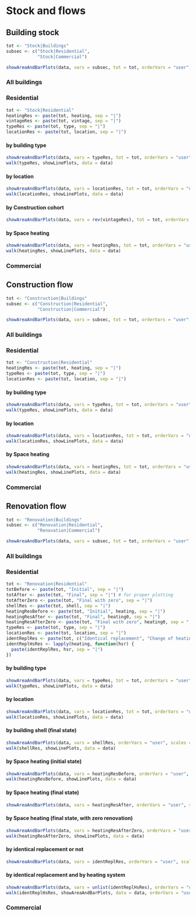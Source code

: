# Stock and flows

## Building stock

```r
tot <- "Stock|Buildings"
subsec <- c("Stock|Residential",
            "Stock|Commercial")
```

```r
showAreaAndBarPlots(data, vars = subsec, tot = tot, orderVars = "user", scales = "fixed")
```

### All buildings

### Residential
```r
tot <- "Stock|Residential"
heatingRes <- paste(tot, heating, sep = "|")
vintageRes <- paste(tot, vintage, sep = "|")
typeRes <- paste(tot, type, sep = "|")
locationRes <- paste(tot, location, sep = "|")
```

#### by building type
```r
showAreaAndBarPlots(data, vars = typeRes, tot = tot, orderVars = "user", scales = "fixed")
walk(typeRes, showLinePlots, data = data)
```

#### by location
```r
showAreaAndBarPlots(data, vars = locationRes, tot = tot, orderVars = "user", scales = "fixed")
walk(locationRes, showLinePlots, data = data)
```

#### by Construction cohort
```r
showAreaAndBarPlots(data, vars = rev(vintageRes), tot = tot, orderVars = "user", scales = "fixed")
```

#### by Space heating
```r
showAreaAndBarPlots(data, vars = heatingRes, tot = tot, orderVars = "user", scales = "fixed")
walk(heatingRes, showLinePlots, data = data)
```

### Commercial

## Construction flow

```r
tot <- "Construction|Buildings"
subsec <- c("Construction|Residential",
            "Construction|Commercial")
```

```r
showAreaAndBarPlots(data, vars = subsec, tot = tot, orderVars = "user", scales = "fixed")
```

### All buildings

### Residential
```r
tot <- "Construction|Residential"
heatingRes <- paste(tot, heating, sep = "|")
typeRes <- paste(tot, type, sep = "|")
locationRes <- paste(tot, location, sep = "|")
```

#### by building type
```r
showAreaAndBarPlots(data, vars = typeRes, tot = tot, orderVars = "user", scales = "fixed")
walk(typeRes, showLinePlots, data = data)
```

#### by location
```r
showAreaAndBarPlots(data, vars = locationRes, tot = tot, orderVars = "user", scales = "fixed")
walk(locationRes, showLinePlots, data = data)
```

#### by Space heating
```r
showAreaAndBarPlots(data, vars = heatingRes, tot = tot, orderVars = "user", scales = "fixed")
walk(heatingRes, showLinePlots, data = data)
```

### Commercial

## Renovation flow

```r
tot <- "Renovation|Buildings"
subsec <- c("Renovation|Residential",
            "Renovation|Commercial")
```

```r
showAreaAndBarPlots(data, vars = subsec, tot = tot, orderVars = "user", scales = "fixed")
```

### All buildings

### Residential
```r
tot <- "Renovation|Residential"
totBefore <- paste(tot, "Initial", sep = "|")
totAfter <- paste(tot, "Final", sep = "|") # for proper plotting
totAfterZero <- paste(tot, "Final with zero", sep = "|")
shellRes <- paste(tot, shell, sep = "|")
heatingResBefore <- paste(tot, "Initial", heating, sep = "|")
heatingResAfter <- paste(tot, "Final", heating0, sep = "|")
heatingResAfterZero <- paste(tot, "Final with zero", heating0, sep = "|")
typeRes <- paste(tot, type, sep = "|")
locationRes <- paste(tot, location, sep = "|")
identReplRes <- paste(tot, c("Identical replacement", "Change of heating system"), sep = "|")
identReplHsRes <- lapply(heating, function(hsr) {
  paste(identReplRes, hsr, sep = "|")
})
```

#### by building type
```r
showAreaAndBarPlots(data, vars = typeRes, tot = tot, orderVars = "user", scales = "fixed")
walk(typeRes, showLinePlots, data = data)
```

#### by location
```r
showAreaAndBarPlots(data, vars = locationRes, tot = tot, orderVars = "user", scales = "fixed")
walk(locationRes, showLinePlots, data = data)
```

#### by building shell (final state)
```r
showAreaAndBarPlots(data, vars = shellRes, orderVars = "user", scales = "fixed")
walk(shellRes, showLinePlots, data = data)
```

#### by Space heating (initial state)
```r
showAreaAndBarPlots(data, vars = heatingResBefore, orderVars = "user", scales = "fixed")
walk(heatingResBefore, showLinePlots, data = data)
```

#### by Space heating (final state)
```r
showAreaAndBarPlots(data, vars = heatingResAfter, orderVars = "user", scales = "fixed")
```

#### by Space heating (final state, with zero renovation)
```r
showAreaAndBarPlots(data, vars = heatingResAfterZero, orderVars = "user", scales = "fixed")
walk(heatingResAfterZero, showLinePlots, data = data)
```

#### by identical replacement or not
```r
showAreaAndBarPlots(data, vars = identReplRes, orderVars = "user", scales = "fixed")
```

#### by identical replacement and by heating system
```r
showAreaAndBarPlots(data, vars = unlist(identReplHsRes), orderVars = "user", scales = "fixed")
walk(identReplHsRes, showAreaAndBarPlots, data = data, orderVars = "user", scales = "fixed")
```

### Commercial
